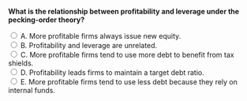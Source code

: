 ::: {.question-block}

<form onsubmit="event.preventDefault(); checkAnswer('module9_mcq_q48')" data-correct-answer="E">
<strong style="display: block;">What is the relationship between profitability and leverage under the pecking-order theory?</strong>

<label><input type="radio" name="module9_mcq_q48" value="A"> A. More profitable firms always issue new equity.</label><br>
<label><input type="radio" name="module9_mcq_q48" value="B"> B. Profitability and leverage are unrelated.</label><br>
<label><input type="radio" name="module9_mcq_q48" value="C"> C. More profitable firms tend to use more debt to benefit from tax shields.</label><br>
<label><input type="radio" name="module9_mcq_q48" value="D"> D. Profitability leads firms to maintain a target debt ratio.</label><br>
<label><input type="radio" name="module9_mcq_q48" value="E"> E. More profitable firms tend to use less debt because they rely on internal funds.</label><br>
</form>

<div id="feedback-module9_mcq_q48" class="feedback" data-status="" style="display:none;">
✅ E is correct. Profitable firms often have sufficient internal funds and thus rely less on external debt financing.
</div>

:::
